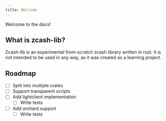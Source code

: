 ```yaml
---
title: Welcome
---
```


Welcome to the docs!

## What is zcash-lib?

Zcash-lib is an experimental from-scratch zcash library written in rust.
It is not intended to be used in any way, as it was created as a learning project.

## Roadmap

- [ ] Split into multiple crates
- [ ] Support transparent scripts
- [ ] Add lightclient implementation
    - [ ] Write tests
- [ ] Add orchard support
    - [ ] Write tests